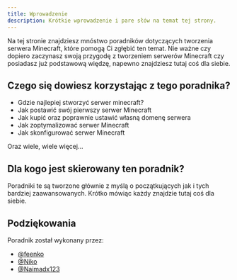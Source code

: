 ```yaml
---
title: Wprowadzenie
description: Krótkie wprowadzenie i pare słów na temat tej strony.
---
```


Na tej stronie znajdziesz mnóstwo poradników dotyczących tworzenia serwera Minecraft, które pomogą Ci zgłębić ten temat. Nie ważne czy dopiero zaczynasz swoją przygodę z tworzeniem serwerów Minecraft czy posiadasz już podstawową więdzę, napewno znajdziesz tutaj coś dla siebie.

## Czego się dowiesz korzystając z tego poradnika?

- Gdzie najlepiej stworzyć serwer minecraft?
- Jak postawić swój pierwszy serwer Minecraft
- Jak kupić oraz poprawnie ustawić własną domenę serwera
- Jak zoptymalizować serwer Minecraft
- Jak skonfigurować serwer Minecraft

Oraz wiele, wiele więcej...

## Dla kogo jest skierowany ten poradnik?

Poradniki te są tworzone głównie z myślą o początkujących jak i tych bardziej zaawansowanych. Krótko mówiąc każdy znajdzie tutaj coś dla siebie.

## Podziękowania

Poradnik został wykonany przez:

- [@feenko](https://github.com/feenko)
- [@Niko](https://github.com/Nik0-0)
- [@Naimadx123](https://github.com/Naimadx123)